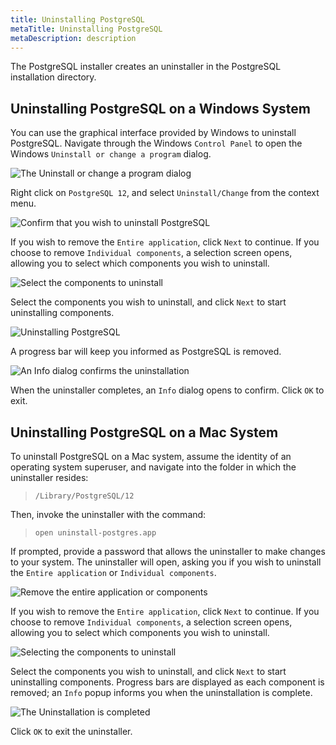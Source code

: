 ```yaml
---
title: Uninstalling PostgreSQL
metaTitle: Uninstalling PostgreSQL
metaDescription: description
---
```


The PostgreSQL installer creates an uninstaller in the PostgreSQL
installation directory.

## Uninstalling PostgreSQL on a Windows System

You can use the graphical interface provided by Windows to uninstall
PostgreSQL. Navigate through the Windows `Control Panel` to open the
Windows `Uninstall or change a program` dialog.

![*The Uninstall or change a program
dialog*](images/the_uninstall_or_change_a_program_dialog.png)

Right click on `PostgreSQL 12`, and select `Uninstall/Change` from the
context menu.

![*Confirm that you wish to uninstall
PostgreSQL*](images/uninstalling_postgreSQL_comfirmation.png)

If you wish to remove the `Entire application`, click `Next` to
continue. If you choose to remove `Individual components`, a selection
screen opens, allowing you to select which components you wish to
uninstall.

![*Select the components to
uninstall*](images/select_the_components_to_uninstall.png)

Select the components you wish to uninstall, and click `Next` to start
uninstalling components.

![*Uninstalling PostgreSQL*](images/uninstalling_postgreSQL.png)

A progress bar will keep you informed as PostgreSQL is removed.

![*An Info dialog confirms the
uninstallation*](images/uninstallation_confirmation.png)

When the uninstaller completes, an `Info` dialog opens to confirm. Click
`OK` to exit.

## Uninstalling PostgreSQL on a Mac System

To uninstall PostgreSQL on a Mac system, assume the identity of an
operating system superuser, and navigate into the folder in which the
uninstaller resides:

> `/Library/PostgreSQL/12`

Then, invoke the uninstaller with the command:

> `open uninstall-postgres.app`

If prompted, provide a password that allows the uninstaller to make
changes to your system. The uninstaller will open, asking you if you
wish to uninstall the `Entire application` or `Individual components`.

![*Remove the entire application or
components*](images/remove_the_entire_application_or_components.png)

If you wish to remove the `Entire application`, click `Next` to
continue. If you choose to remove `Individual components`, a selection
screen opens, allowing you to select which components you wish to
uninstall.

![*Selecting the components to
uninstall*](images/selecting_the_components_to_uninstall.png)

Select the components you wish to uninstall, and click `Next` to start
uninstalling components. Progress bars are displayed as each component
is removed; an `Info` popup informs you when the uninstallation is
complete.

![*The Uninstallation is
completed*](images/uninstallation_completed.png)

Click `OK` to exit the uninstaller.
